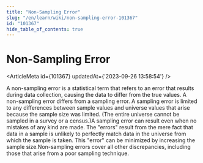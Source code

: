 ```yaml
---
title: "Non-Sampling Error"
slug: "/en/learn/wiki/non-sampling-error-101367"
id: "101367"
hide_table_of_contents: true
---
```



# Non-Sampling Error

<ArticleMeta id={101367} updatedAt={'2023-09-26 13:58:54'} />
<div className='border-solid border-b border-t-0 my-4 border-[var(--ifm-color-gray-300)]' />

A non-sampling error is a statistical term that refers to an error that results during data collection, causing the data to differ from the true values. A non-sampling error differs from a sampling error. A sampling error is limited to any differences between sample values and universe values that arise because the sample size was limited. (The entire universe cannot be sampled in a survey or a census.)A sampling error can result even when no mistakes of any kind are made. The "errors" result from the mere fact that data in a sample is unlikely to perfectly match data in the universe from which the sample is taken. This "error" can be minimized by increasing the sample size.Non-sampling errors cover all other discrepancies, including those that arise from a poor sampling technique.
